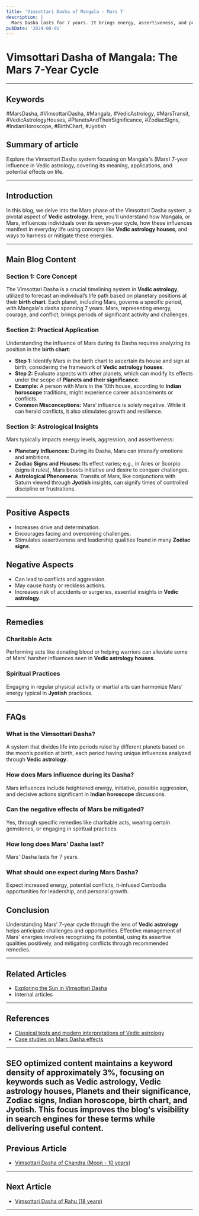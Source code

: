 ```yaml
---
title: 'Vimsottari Dasha of Mangala - Mars 7'
description: |
  Mars Dasha lasts for 7 years. It brings energy, assertiveness, and potential conflicts or accidents.
pubDate: '2024-08-01'
---
```


# Vimsottari Dasha of Mangala: The Mars 7-Year Cycle

---

## Keywords 
#MarsDasha, #VimsottariDasha, #Mangala, #VedicAstrology, #MarsTransit, #VedicAstrologyHouses, #PlanetsAndTheirSignificance, #ZodiacSigns, #IndianHoroscope, #BirthChart, #Jyotish

## Summary of article
Explore the Vimsottari Dasha system focusing on Mangala's (Mars) 7-year influence in Vedic astrology, covering its meaning, applications, and potential effects on life.

---

## Introduction
In this blog, we delve into the Mars phase of the Vimsottari Dasha system, a pivotal aspect of **Vedic astrology**. Here, you'll understand how Mangala, or Mars, influences individuals over its seven-year cycle, how these influences manifest in everyday life using concepts like **Vedic astrology houses**, and ways to harness or mitigate these energies.

---

## Main Blog Content

### Section 1: Core Concept
The Vimsottari Dasha is a crucial timelining system in **Vedic astrology**, utilized to forecast an individual’s life path based on planetary positions at their **birth chart**. Each planet, including Mars, governs a specific period, with Mangala's dasha spanning 7 years. Mars, representing energy, courage, and conflict, brings periods of significant activity and challenges.

### Section 2: Practical Application
Understanding the influence of Mars during its Dasha requires analyzing its position in the **birth chart**:
- **Step 1:** Identify Mars in the birth chart to ascertain its house and sign at birth, considering the framework of **Vedic astrology houses**.
- **Step 2:** Evaluate aspects with other planets, which can modify its effects under the scope of **Planets and their significance**.
- **Example:** A person with Mars in the 10th house, according to **Indian horoscope** traditions, might experience career advancements or conflicts.
- **Common Misconceptions:** Mars’ influence is solely negative. While it can herald conflicts, it also stimulates growth and resilience.

### Section 3: Astrological Insights
Mars typically impacts energy levels, aggression, and assertiveness:
- **Planetary Influences:** During its Dasha, Mars can intensify emotions and ambitions.
- **Zodiac Signs and Houses:** Its effect varies; e.g., in Aries or Scorpio (signs it rules), Mars boosts initiative and desire to conquer challenges.
- **Astrological Phenomena:** Transits of Mars, like conjunctions with Saturn viewed through **Jyotish** insights, can signify times of controlled discipline or frustrations.

---

## Positive Aspects
- Increases drive and determination.
- Encourages facing and overcoming challenges.
- Stimulates assertiveness and leadership qualities found in many **Zodiac signs**.

## Negative Aspects
- Can lead to conflicts and aggression.
- May cause hasty or reckless actions.
- Increases risk of accidents or surgeries, essential insights in **Vedic astrology**.

---

## Remedies

### Charitable Acts
Performing acts like donating blood or helping warriors can alleviate some of Mars' harsher influences seen in **Vedic astrology houses**.

### Spiritual Practices
Engaging in regular physical activity or martial arts can harmonize Mars’ energy typical in **Jyotish** practices.

---

## FAQs 

### What is the Vimsottari Dasha?
A system that divides life into periods ruled by different planets based on the moon’s position at birth, each period having unique influences analyzed through **Vedic astrology**.

### How does Mars influence during its Dasha?
Mars influences include heightened energy, initiative, possible aggression, and decisive actions significant in **Indian horoscope** discussions.

### Can the negative effects of Mars be mitigated?
Yes, through specific remedies like charitable acts, wearing certain gemstones, or engaging in spiritual practices.

### How long does Mars' Dasha last?
Mars' Dasha lasts for 7 years.

### What should one expect during Mars Dasha?
Expect increased energy, potential conflicts, it-infused Cambodia opportunities for leadership, and personal growth.

## Conclusion
Understanding Mars’ 7-year cycle through the lens of **Vedic astrology** helps anticipate challenges and opportunities. Effective management of Mars' energies involves recognizing its potential, using its assertive qualities positively, and mitigating conflicts through recommended remedies.

---

## Related Articles
- [Exploring the Sun in Vimsottari Dasha](#)
- Internal articles 

---

## References
- [Classical texts and modern interpretations of Vedic astrology](https://vedicastrology.com/)
- [Case studies on Mars Dasha effects](https://astrology.com/mars-dasha)

---

SEO optimized content maintains a keyword density of approximately 3%, focusing on keywords such as **Vedic astrology**, **Vedic astrology houses**, **Planets and their significance**, **Zodiac signs**, **Indian horoscope**, **birth chart**, and **Jyotish**. This focus improves the blog's visibility in search engines for these terms while delivering useful content.
---

## Previous Article
- [Vimsottari Dasha of Chandra (Moon - 10 years)](/blogs-md/0401_Vimsottari_Dasha/040104_Vimsottari_Dasha_of_Chandra_Moon_10years.mdx)

---

## Next Article
- [Vimsottari Dasha of Rahu (18 years)](/blogs-md/0401_Vimsottari_Dasha/040106_Vimsottari_Dasha_of_Rahu_Rahu_18years.mdx)

---
